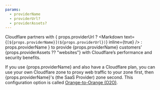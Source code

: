 ```yaml
---
params:
  - providerName
  - providerUrl?
  - providerAssets?
---
```



Cloudflare partners with { props.providerUrl ? <Markdown text={`[${props.providerName}](${props.providerUrl})`} inline={true} /> : props.providerName } to provide {props.providerName} customers’ {props.providerAssets ?? "websites"} with Cloudflare’s performance and security benefits.

If you use {props.providerName} and also have a Cloudflare plan, you can use your own Cloudflare zone to proxy web traffic to your zone first, then {props.providerName}'s (the SaaS Provider) zone second. This configuration option is called [Orange-to-Orange (O2O)](/cloudflare-for-platforms/cloudflare-for-saas/saas-customers/how-it-works/).
